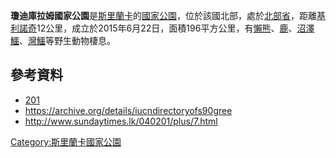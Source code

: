 {{coords|09|29|55|N|80|30|25|E|display=title}}

'''瓊迪庫拉姆國家公園'''是[[斯里蘭卡|斯里蘭卡]]的[[國家公園|國家公園]]，位於該國北部，處於[[北部省_(斯里蘭卡)|北部省]]，距離[[基利諾奇|基利諾奇]]12公里，成立於2015年6月22日，面積196平方公里，有[[懶熊|懶熊]]、[[鹿科|鹿]]、[[沼澤鱷|沼澤鱷]]、[[灣鱷|灣鱷]]等野生動物棲息。

==參考資料==
* [https://archive.org/details/iucndirectoryofs90gree/page/201 201]
* https://archive.org/details/iucndirectoryofs90gree
* http://www.sundaytimes.lk/040201/plus/7.html {{Wayback|url=http://www.sundaytimes.lk/040201/plus/7.html |date=20170824172108 }}

{{SriLanka-geo-stub}}
[[Category:斯里蘭卡國家公園|Category:斯里蘭卡國家公園]]